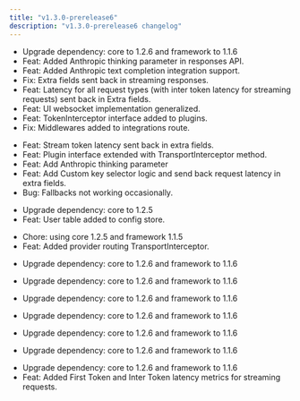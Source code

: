 ```yaml
---
title: "v1.3.0-prerelease6"
description: "v1.3.0-prerelease6 changelog"
---
```

<Update label="Bifrost(HTTP)" description="v1.3.0-prerelease6">

- Upgrade dependency: core to 1.2.6 and framework to 1.1.6
- Feat: Added Anthropic thinking parameter in responses API.
- Feat: Added Anthropic text completion integration support.
- Fix: Extra fields sent back in streaming responses.
- Feat: Latency for all request types (with inter token latency for streaming requests) sent back in Extra fields.
- Feat: UI websocket implementation generalized.
- Feat: TokenInterceptor interface added to plugins.
- Fix: Middlewares added to integrations route.

</Update>
<Update label="Core" description="v1.3.0-prerelease6">

- Feat: Stream token latency sent back in extra fields.
- Feat: Plugin interface extended with TransportInterceptor method.
- Feat: Add Anthropic thinking parameter
- Feat: Add Custom key selector logic and send back request latency in extra fields.
- Bug: Fallbacks not working occasionally.

</Update>
<Update label="Framework" description="v1.3.0-prerelease6">

- Upgrade dependency: core to 1.2.5
- Feat: User table added to config store.

</Update>
<Update label="governance" description="v1.3.0-prerelease6">

- Chore: using core 1.2.5 and framework 1.1.5
- Feat: Added provider routing TransportInterceptor.

</Update>
<Update label="jsonparser" description="v1.3.0-prerelease6">

- Upgrade dependency: core to 1.2.6 and framework to 1.1.6

</Update>
<Update label="logging" description="v1.3.0-prerelease6">

- Upgrade dependency: core to 1.2.6 and framework to 1.1.6

</Update>
<Update label="maxim" description="v1.3.0-prerelease6">

- Upgrade dependency: core to 1.2.6 and framework to 1.1.6

</Update>
<Update label="mocker" description="v1.3.0-prerelease6">

- Upgrade dependency: core to 1.2.6 and framework to 1.1.6

</Update>
<Update label="otel" description="v1.3.0-prerelease6">

- Upgrade dependency: core to 1.2.6 and framework to 1.1.6

</Update>
<Update label="semanticcache" description="v1.3.0-prerelease6">

- Upgrade dependency: core to 1.2.6 and framework to 1.1.6

</Update>
<Update label="telemetry" description="v1.3.0-prerelease6">

- Upgrade dependency: core to 1.2.6 and framework to 1.1.6
- Feat: Added First Token and Inter Token latency metrics for streaming requests.

</Update>
